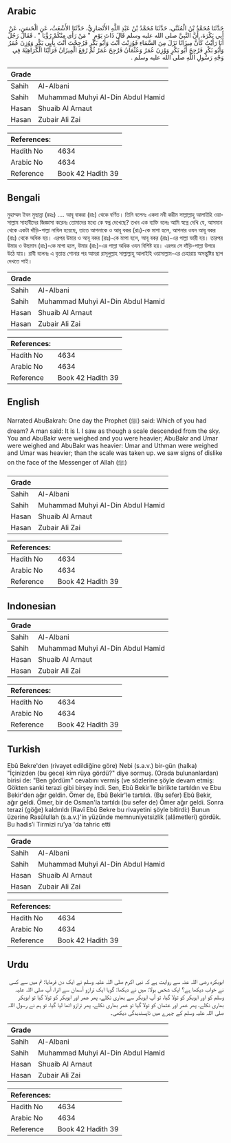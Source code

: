## Arabic


<div dir="rtl" lang="ar" style={{fontSize:'larger',backgroundColor:'#f8f9fa',padding:20}}>
حَدَّثَنَا مُحَمَّدُ بْنُ الْمُثَنَّى، حَدَّثَنَا مُحَمَّدُ بْنُ عَبْدِ اللَّهِ الأَنْصَارِيُّ، حَدَّثَنَا الأَشْعَثُ، عَنِ الْحَسَنِ، عَنْ أَبِي بَكْرَةَ، أَنَّ النَّبِيَّ صلى الله عليه وسلم قَالَ ذَاتَ يَوْمٍ ‏ "‏ مَنْ رَأَى مِنْكُمْ رُؤْيَا ‏"‏ ‏.‏ فَقَالَ رَجُلٌ أَنَا رَأَيْتُ كَأَنَّ مِيزَانًا نَزَلَ مِنَ السَّمَاءِ فَوُزِنْتَ أَنْتَ وَأَبُو بَكْرٍ فَرُجِحْتَ أَنْتَ بِأَبِي بَكْرٍ وَوُزِنَ عُمَرُ وَأَبُو بَكْرٍ فَرُجِحَ أَبُو بَكْرٍ وَوُزِنَ عُمَرُ وَعُثْمَانُ فَرُجِحَ عُمَرُ ثُمَّ رُفِعَ الْمِيزَانُ فَرَأَيْنَا الْكَرَاهِيَةَ فِي وَجْهِ رَسُولِ اللَّهِ صلى الله عليه وسلم ‏.‏
</div>
<div style={{backgroundColor:'#f8f9fa',padding:20, marginBottom: 10}}><table> <thead> <tr> <th>Grade</th> <th></th> </tr> </thead> <tbody> <tr><td>Sahih</td><td>Al-Albani</td></tr><tr><td>Sahih</td><td>Muhammad Muhyi Al-Din Abdul Hamid</td></tr><tr><td>Hasan</td><td>Shuaib Al Arnaut</td></tr><tr><td>Hasan</td><td>Zubair Ali Zai</td></tr></tbody></table><table> <thead> <tr> <th>References:</th> <th></th> </tr> </thead> <tbody><tr><td>Hadith No</td><td>4634</td></tr><tr><td>Arabic No</td><td>4634</td></tr><tr><td>Reference</td><td>Book 42 Hadith 39</td></tr></tbody></table></div>

## Bengali


<div dir="ltr" lang="bn" style={{fontSize:'larger',backgroundColor:'#f8f9fa',padding:20}}>
মুহাম্মদ ইবন মুছান্না (রহঃ) .... আবূ বাকরা (রাঃ) থেকে বর্ণিত। তিনি বলেনঃ একদা নবী করীম সাল্লাল্লাহু আলাইহি ওয়াসাল্লাম সাহাবীদের জিজ্ঞাসা করেনঃ তোমাদের মধ্যে কে স্বপ্ন দেখেছে? তখন এক ব্যক্তি বলেঃ আমি স্বপ্নে দেখি যে, আসমান থেকে একটা দাঁড়ি-পাল্লা নাযিল হয়েছে, তাতে আপনাকে ও আবূ বকর (রাঃ)-কে মাপা হলে, আপনার ওযন আবূ বকর (রাঃ) থেকে অধিক হয়। এরপর উমার ও আবূ বকর (রাঃ)-কে মাপা হলে, আবূ বকর (রাঃ)-এর পাল্লা ভারী হয়। তারপর উমার ও উছমান (রাঃ)-কে মাপা হলে, উমার (রাঃ)-এর পাল্লা অধিক ওযন বিশিষ্ট হয়। এরপর সে দাঁড়ি-পাল্লা উপরে উঠে যায়। রাবী বলেনঃ এ বৃত্তান্ত শোনার পর আমরা রাসূলুল্লাহ সাল্লাল্লাহু আলাইহি ওয়াসাল্লাম-এর চেহারায় অসন্তুষ্টির ছাপ দেখতে পাই।
</div>
<div style={{backgroundColor:'#f8f9fa',padding:20, marginBottom: 10}}><table> <thead> <tr> <th>Grade</th> <th></th> </tr> </thead> <tbody> <tr><td>Sahih</td><td>Al-Albani</td></tr><tr><td>Sahih</td><td>Muhammad Muhyi Al-Din Abdul Hamid</td></tr><tr><td>Hasan</td><td>Shuaib Al Arnaut</td></tr><tr><td>Hasan</td><td>Zubair Ali Zai</td></tr></tbody></table><table> <thead> <tr> <th>References:</th> <th></th> </tr> </thead> <tbody><tr><td>Hadith No</td><td>4634</td></tr><tr><td>Arabic No</td><td>4634</td></tr><tr><td>Reference</td><td>Book 42 Hadith 39</td></tr></tbody></table></div>

## English


<div dir="ltr" lang="en" style={{fontSize:'larger',backgroundColor:'#f8f9fa',padding:20}}>
Narrated AbuBakrah: One day the Prophet (ﷺ) said: Which of you had dream? A man said: It is I. I saw as though a scale descended from the sky. You and AbuBakr were weighed and you were heavier; AbuBakr and Umar were weighed and AbuBakr was heavier: Umar and Uthman were weighed and Umar was heavier; than the scale was taken up. we saw signs of dislike on the face of the Messenger of Allah (ﷺ)
</div>
<div style={{backgroundColor:'#f8f9fa',padding:20, marginBottom: 10}}><table> <thead> <tr> <th>Grade</th> <th></th> </tr> </thead> <tbody> <tr><td>Sahih</td><td>Al-Albani</td></tr><tr><td>Sahih</td><td>Muhammad Muhyi Al-Din Abdul Hamid</td></tr><tr><td>Hasan</td><td>Shuaib Al Arnaut</td></tr><tr><td>Hasan</td><td>Zubair Ali Zai</td></tr></tbody></table><table> <thead> <tr> <th>References:</th> <th></th> </tr> </thead> <tbody><tr><td>Hadith No</td><td>4634</td></tr><tr><td>Arabic No</td><td>4634</td></tr><tr><td>Reference</td><td>Book 42 Hadith 39</td></tr></tbody></table></div>

## Indonesian


<div dir="ltr" lang="id" style={{fontSize:'larger',backgroundColor:'#f8f9fa',padding:20}}>

</div>
<div style={{backgroundColor:'#f8f9fa',padding:20, marginBottom: 10}}><table> <thead> <tr> <th>Grade</th> <th></th> </tr> </thead> <tbody> <tr><td>Sahih</td><td>Al-Albani</td></tr><tr><td>Sahih</td><td>Muhammad Muhyi Al-Din Abdul Hamid</td></tr><tr><td>Hasan</td><td>Shuaib Al Arnaut</td></tr><tr><td>Hasan</td><td>Zubair Ali Zai</td></tr></tbody></table><table> <thead> <tr> <th>References:</th> <th></th> </tr> </thead> <tbody><tr><td>Hadith No</td><td>4634</td></tr><tr><td>Arabic No</td><td>4634</td></tr><tr><td>Reference</td><td>Book 42 Hadith 39</td></tr></tbody></table></div>

## Turkish


<div dir="ltr" lang="tr" style={{fontSize:'larger',backgroundColor:'#f8f9fa',padding:20}}>
Ebû Bekre'den (rivayet edildiğine göre) Nebi (s.a.v.) bir-gün (halka) "İçinizden (bu gece) kim rüya gördü?" diye sormuş. (Orada bulunanlardan) birisi de: "Ben gördüm" cevabını vermiş (ve sözlerine şöyle devam etmiş: Gökten sanki terazi gibi birşey indi. Sen, Ebû Bekir'le birlikte tartıldın ve Ebu Bekir'den ağır geldin. Ömer de, Ebû Bekir'le tartıldı. (Bu sefer) Ebû Bekir, ağır geldi. Ömer, bir de Osman'la tartıldı (bu sefer de) Ömer ağır geldi. Sonra terazi (göğe) kaldırıldı (Ravî Ebû Bekre bu rivayetini şöyle bitirdi:) Bunun üzerine Rasûlullah (s.a.v.)'in yüzünde memnuniyetsizlik (alâmetleri) gördük. Bu hadis’i Tirmizi ru’ya 'da tahric etti
</div>
<div style={{backgroundColor:'#f8f9fa',padding:20, marginBottom: 10}}><table> <thead> <tr> <th>Grade</th> <th></th> </tr> </thead> <tbody> <tr><td>Sahih</td><td>Al-Albani</td></tr><tr><td>Sahih</td><td>Muhammad Muhyi Al-Din Abdul Hamid</td></tr><tr><td>Hasan</td><td>Shuaib Al Arnaut</td></tr><tr><td>Hasan</td><td>Zubair Ali Zai</td></tr></tbody></table><table> <thead> <tr> <th>References:</th> <th></th> </tr> </thead> <tbody><tr><td>Hadith No</td><td>4634</td></tr><tr><td>Arabic No</td><td>4634</td></tr><tr><td>Reference</td><td>Book 42 Hadith 39</td></tr></tbody></table></div>

## Urdu


<div dir="rtl" lang="ur" style={{fontSize:'larger',backgroundColor:'#f8f9fa',padding:20}}>
ابوبکرہ رضی اللہ عنہ سے روایت ہے کہ نبی اکرم صلی اللہ علیہ وسلم نے ایک دن فرمایا: تم میں سے کسی نے خواب دیکھا ہے؟ ایک شخص بولا: میں نے دیکھا: گویا ایک ترازو آسمان سے اترا، آپ صلی اللہ علیہ وسلم کو اور ابوبکر کو تولا گیا، تو آپ ابوبکر سے بھاری نکلے، پھر عمر اور ابوبکر کو تولا گیا تو ابوبکر بھاری نکلے، پھر عمر اور عثمان کو تولا گیا تو عمر بھاری نکلے، پھر ترازو اٹھا لیا گیا، تو ہم نے رسول اللہ صلی اللہ علیہ وسلم کے چہرے میں ناپسندیدگی دیکھی۔
</div>
<div style={{backgroundColor:'#f8f9fa',padding:20, marginBottom: 10}}><table> <thead> <tr> <th>Grade</th> <th></th> </tr> </thead> <tbody> <tr><td>Sahih</td><td>Al-Albani</td></tr><tr><td>Sahih</td><td>Muhammad Muhyi Al-Din Abdul Hamid</td></tr><tr><td>Hasan</td><td>Shuaib Al Arnaut</td></tr><tr><td>Hasan</td><td>Zubair Ali Zai</td></tr></tbody></table><table> <thead> <tr> <th>References:</th> <th></th> </tr> </thead> <tbody><tr><td>Hadith No</td><td>4634</td></tr><tr><td>Arabic No</td><td>4634</td></tr><tr><td>Reference</td><td>Book 42 Hadith 39</td></tr></tbody></table></div>